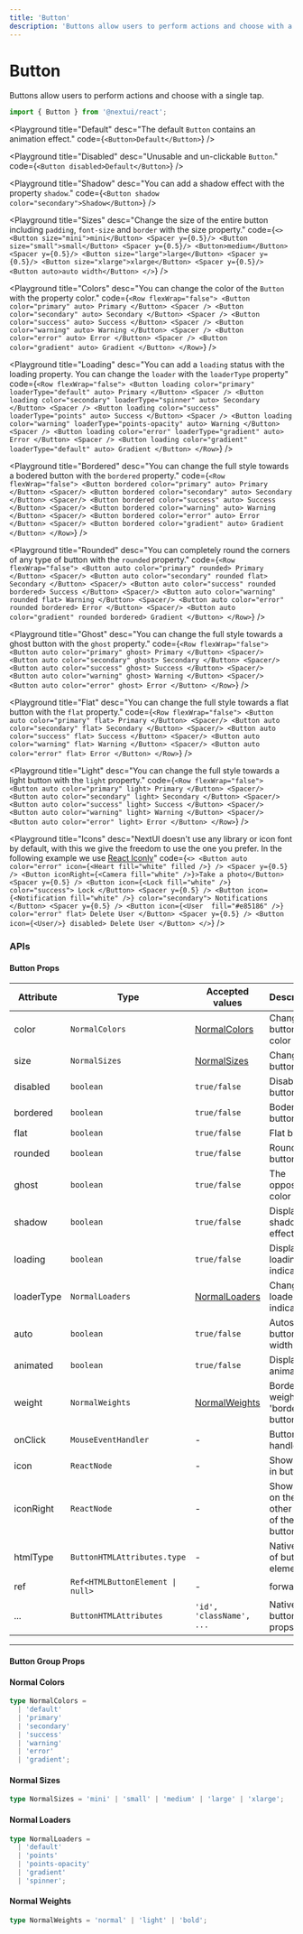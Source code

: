 ```yaml
---
title: 'Button'
description: 'Buttons allow users to perform actions and choose with a single tap.'
---
```


# Button

<Text>
  Buttons allow users to perform actions and choose with a single tap.
</Text>

```jsx
import { Button } from '@nextui/react';
```

<Playground
  title="Default"
  desc="The default `Button` contains an animation effect."
  code={`
<Button>Default</Button>
`}
/>

<Playground
  title="Disabled"
  desc="Unusable and un-clickable `Button`."
  code={`
<Button disabled>Default</Button>
`}
/>

<Playground
  title="Shadow"
  desc="You can add a shadow effect with the property `shadow`."
  code={`
 <Button shadow color="secondary">Shadow</Button>
`}
/>

<Playground
  title="Sizes"
  desc="Change the size of the entire button including `padding`, `font-size` and `border` with the size property."
  code={`
<>
    <Button size="mini">mini</Button>
    <Spacer y={0.5}/>
    <Button size="small">small</Button>
    <Spacer y={0.5}/>
    <Button>medium</Button>
    <Spacer y={0.5}/>
    <Button size="large">large</Button>
    <Spacer y={0.5}/>
    <Button size="xlarge">xlarge</Button>
    <Spacer y={0.5}/>
    <Button auto>auto width</Button>
</>
`}
/>

<Playground
  title="Colors"
  desc="You can change the color of the `Button` with the property color."
  code={`
<Row flexWrap="false">
  <Button color="primary" auto>
    Primary
  </Button>
  <Spacer />
  <Button color="secondary" auto>
    Secondary
  </Button>
  <Spacer />
  <Button color="success" auto>
    Success
  </Button>
  <Spacer />
  <Button color="warning" auto>
    Warning
  </Button>
  <Spacer />
  <Button color="error" auto>
    Error
  </Button>
  <Spacer />
  <Button color="gradient" auto>
    Gradient
  </Button>
</Row>
`}
/>

<Playground
  title="Loading"
  desc="You can add a `loading` status with the loading property. You can change the `loader` with the `loaderType` property"
  code={`
<Row flexWrap="false">
  <Button loading color="primary" loaderType="default" auto>
    Primary
  </Button>
  <Spacer />
  <Button loading color="secondary" loaderType="spinner" auto>
    Secondary
  </Button>
  <Spacer />
  <Button loading color="success" loaderType="points" auto>
    Success
  </Button>
  <Spacer />
  <Button loading color="warning" loaderType="points-opacity" auto>
    Warning
  </Button>
  <Spacer />
  <Button loading color="error" loaderType="gradient" auto>
    Error
  </Button>
  <Spacer />
  <Button loading color="gradient" loaderType="default" auto>
    Gradient
  </Button>
</Row>
`}
/>

<Playground
  title="Bordered"
  desc="You can change the full style towards a bodered button with the `bordered` property."
  code={`
 <Row flexWrap="false">
    <Button bordered color="primary" auto>
      Primary
    </Button>
    <Spacer/>
    <Button bordered color="secondary" auto>
      Secondary
    </Button>
    <Spacer/>
    <Button bordered color="success" auto>
      Success
    </Button>
    <Spacer/>
    <Button bordered color="warning" auto>
      Warning
    </Button>
    <Spacer/>
    <Button bordered color="error" auto>
      Error
    </Button>
    <Spacer/>
    <Button bordered color="gradient" auto>
      Gradient
    </Button>
 </Row>
`}
/>

<Playground
  title="Rounded"
  desc="You can completely round the corners of any type of button with the `rounded` property."
  code={`
 <Row flexWrap="false">
    <Button auto color="primary" rounded>
      Primary
    </Button>
    <Spacer/>
    <Button auto color="secondary" rounded flat>
      Secondary
    </Button>
    <Spacer/>
    <Button auto color="success" rounded bordered>
      Success
    </Button>
    <Spacer/>
    <Button auto color="warning" rounded flat>
      Warning
    </Button>
    <Spacer/>
    <Button auto color="error" rounded bordered>
      Error
    </Button>
    <Spacer/>
    <Button auto color="gradient" rounded bordered>
      Gradient
    </Button>
 </Row>
`}
/>

<Playground
  title="Ghost"
  desc="You can change the full style towards a ghost button with the `ghost` property."
  code={`
 <Row flexWrap="false">
    <Button auto color="primary" ghost>
      Primary
    </Button>
    <Spacer/>
    <Button auto color="secondary" ghost>
      Secondary
    </Button>
    <Spacer/>
    <Button auto color="success" ghost>
      Success
    </Button>
    <Spacer/>
    <Button auto color="warning" ghost>
      Warning
    </Button>
    <Spacer/>
    <Button auto color="error" ghost>
      Error
    </Button>
 </Row>
`}
/>

<Playground
  title="Flat"
  desc="You can change the full style towards a flat button with the `flat` property."
  code={`
 <Row flexWrap="false">
     <Button auto color="primary" flat>
      Primary
    </Button>
    <Spacer/>
    <Button auto color="secondary" flat>
      Secondary
    </Button>
    <Spacer/>
    <Button auto color="success" flat>
      Success
    </Button>
    <Spacer/>
    <Button auto color="warning" flat>
      Warning
    </Button>
    <Spacer/>
    <Button auto color="error" flat>
      Error
    </Button>
 </Row>
`}
/>

<Playground
  title="Light"
  desc="You can change the full style towards a light button with the `light` property."
  code={`
 <Row flexWrap="false">
    <Button auto color="primary" light>
      Primary
    </Button>
    <Spacer/>
    <Button auto color="secondary" light>
      Secondary
    </Button>
    <Spacer/>
    <Button auto color="success" light>
      Success
    </Button>
    <Spacer/>
    <Button auto color="warning" light>
      Warning
    </Button>
    <Spacer/>
    <Button auto color="error" light>
      Error
    </Button>
 </Row>
`}
/>

<Playground
  title="Icons"
  desc="NextUI doesn't use any library or icon font by default, with this we give the freedom to use the one you prefer. In the following example we use [React Iconly](https://react-iconly.jrgarciadev.com)"
  code={`
 <>
    <Button auto color="error" icon={<Heart fill="white" filled />} />
    <Spacer y={0.5} />
    <Button iconRight={<Camera fill="white" />}>Take a photo</Button>
    <Spacer y={0.5} />
    <Button icon={<Lock fill="white" />} color="success">
        Lock
    </Button>
    <Spacer y={0.5} />
    <Button icon={<Notification fill="white" />} color="secondary">
        Notifications
    </Button>
    <Spacer y={0.5} />
    <Button icon={<User  fill="#e85186" />} color="error" flat>
        Delete User
    </Button>
    <Spacer y={0.5} />
    <Button icon={<User/>} disabled>
        Delete User
    </Button>
</>
`}
/>

<Spacer y={3} />

### APIs

<Spacer y={2} />

#### Button Props

| Attribute  | Type                                            | Accepted values                  | Description                               | Default   |
| ---------- | ----------------------------------------------- | -------------------------------- | ----------------------------------------- | --------- |
| color      | `NormalColors`                                  | [NormalColors](#normal-colors)   | Change button color                       | `default` |
| size       | `NormalSizes`                                   | [NormalSizes](#normal-sizes)     | Change button size                        | `medium`  |
| disabled   | `boolean`                                       | `true/false`                     | Disable button                            | `false`   |
| bordered   | `boolean`                                       | `true/false`                     | Bodered button                            | `false`   |
| flat       | `boolean`                                       | `true/false`                     | Flat button                               | `false`   |
| rounded    | `boolean`                                       | `true/false`                     | Rounded button                            | `false`   |
| ghost      | `boolean`                                       | `true/false`                     | The opposite color                        | `false`   |
| shadow     | `boolean`                                       | `true/false`                     | Display shadow effect                     | `false`   |
| loading    | `boolean`                                       | `true/false`                     | Display loading indicator                 | `false`   |
| loaderType | `NormalLoaders`                                 | [NormalLoaders](#normal-loaders) | Change loader indicator                   | `default` |
| auto       | `boolean`                                       | `true/false`                     | Autoscale button width                    | `false`   |
| animated   | `boolean`                                       | `true/false`                     | Display drip animation                    | `true`    |
| weight     | `NormalWeights`                                 | [NormalWeights](#normal-weights) | Border weight for 'bordered' button       | `normal`  |
| onClick    | `MouseEventHandler`                             | -                                | Button click handler                      | -         |
| icon       | `ReactNode`                                     | -                                | Show icon in button                       | -         |
| iconRight  | `ReactNode`                                     | -                                | Show icon on the other side of the button | -         |
| htmlType   | `ButtonHTMLAttributes.type`                     | -                                | Native type of button element             | `button`  |
| ref        | <Code>Ref<HTMLButtonElement &#124; null></Code> | -                                | forwardRef                                | -         |
| ...        | `ButtonHTMLAttributes`                          | `'id', 'className', ...`         | Native button props                       | -         |

---

<Spacer y={1} />

#### Button Group Props

#### Normal Colors

```ts
type NormalColors =
  | 'default'
  | 'primary'
  | 'secondary'
  | 'success'
  | 'warning'
  | 'error'
  | 'gradient';
```

#### Normal Sizes

```ts
type NormalSizes = 'mini' | 'small' | 'medium' | 'large' | 'xlarge';
```

#### Normal Loaders

```ts
type NormalLoaders =
  | 'default'
  | 'points'
  | 'points-opacity'
  | 'gradient'
  | 'spinner';
```

#### Normal Weights

```ts
type NormalWeights = 'normal' | 'light' | 'bold';
```
